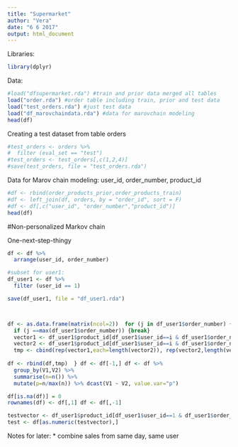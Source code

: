 ```yaml
---
title: "Supermarket"
author: "Vera"
date: "6 6 2017"
output: html_document
---
```


Libraries:
```r
library(dplyr)
```

Data:
```r
#load("dfsupermarket.rda") #train and prior data merged all tables
load("order.rda") #order table including train, prior and test data
load("test_orders.rda") #just test data
load("df_marovchaindata.rda") #data for marovchain modeling
head(df)
```

Creating a test dataset from table orders
```r
#test_orders <- orders %>%
#  filter (eval_set == "test")
#test_orders <- test_orders[,c(1,2,4)]
#save(test_orders, file = "test_orders.rda")
```

Data for Marov chain modeling: user_id, order_number, product_id
```r
#df <- rbind(order_products_prior,order_products_train)
#df <- left_join(df, orders, by = "order_id", sort = F)
#df <- df[,c("user_id", "order_number","product_id")]
head(df)
```



#Non-personalized Markov chain

One-next-step-thingy
```r
df <- df %>%
  arrange(user_id, order_number)

#subset for user1:
df_user1 <- df %>%
  filter (user_id == 1)

save(df_user1, file = "df_user1.rda")



df <- as.data.frame(matrix(ncol=2))  for (j in df_user1$order_number) { 
  if (j ==max(df_user1$order_number)) {break}   
  vector1 <- df_user1$product_id[df_user1$user_id==i & df_user1$order_number==j]   
  vector2 <- df_user1$product_id[df_user1$user_id==i & df_user1$order_number==j+1]        
  tmp <- cbind(rep(vector1,each=length(vector2)), rep(vector2,length(vector1))) 
  
df <- rbind(df,tmp)  } df <- df[-1,] df <- df %>% 
  group_by(V1,V2) %>% 
  summarise(n=n()) %>% 
  mutate(p=n/max(n)) %>% dcast(V1 ~ V2, value.var="p") 

df[is.na(df)] = 0 
rownames(df) <- df[,1] df <- df[,-1] 

testvector <- df_user1$product_id[df_user1$user_id==1 & df_user1$order_number==11] 
test <- df[as.numeric(testvector),]
```


Notes for later:
* combine sales from same day, same user
